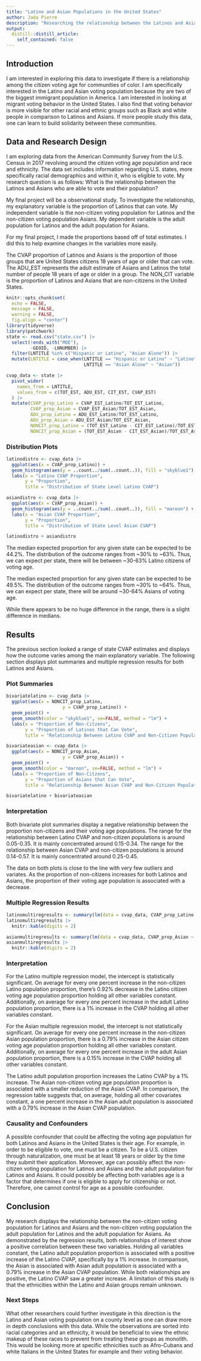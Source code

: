 ```yaml
---
title: "Latino and Asian Populations in the United States"
author: Jada Pierre
description: "Researching the relationship between the Latinos and Asians voting eligible and their populations in the United States."
output:
  distill::distill_article:
    self_contained: false
---
```

## Introduction

I am interested in exploring this data to investigate if there is a relationship among the citizen voting age for communities of color. I am specifically interested in the Latino and Asian voting population because thy are two of the biggest immigrant population in America. I am interested in looking at migrant voting behavior in the United States. I also find that voting behavior is more visible for other racial and ethnic groups such as Black and white people in comparison to Latinos and Asians. If more people study this data, one can learn to build solidarity between these communities.

## Data and Research Design

I am exploring data from the American Community Survey from the U.S. Census in 2017 revolving around the citizen voting age population and race and ethnicity. The data set includes information regarding U.S. states, more specifically racial demographics and within it, who is eligible to vote. My research question is as follows: What is the relationship between the Latinos and Asians who are able to vote and their population?

My final project will be a observational study. To investigate the relationship, my explanatory variable is the proportion of Latinos that can vote. My independent variable is the non-citizen voting population for Latinos and the non-citizen voting population Asians. My dependent variable is the adult population for Latinos and the adult population for Asians.

For my final project, I made the proportions based off of total estimates. I did this to help examine changes in the variables more easily.

The CVAP proportion of Latinos and Asians is the proportion of those groups that are United States citizens 18 years of age or older that can vote. The ADU_EST represents the adult estimate of Asians and Latinos the total number of people 18 years of age or older in a group. The NON_CIT variable is the proportion of Latinos and Asians that are non-citizens in the United States.


```r
knitr::opts_chunk$set(
  echo = FALSE,
  message = FALSE,
  warning = FALSE,
  fig.align = "center")
library(tidyverse)
library(patchwork)
state <- read.csv("state.csv") |>
  select(!ends_with("MOE"),
         -GEOID, -LNNUMBER) |>
  filter(LNTITLE %in% c("Hispanic or Latino", "Asian Alone")) |>
  mutate(LNTITLE = case_when(LNTITLE == "Hispanic or Latino" ~ "Latino",
                             LNTITLE == "Asian Alone" ~ "Asian"))
```

```r
cvap_data <- state |>
  pivot_wider(
    names_from = LNTITLE,
    values_from = c(TOT_EST, ADU_EST, CIT_EST, CVAP_EST)
  ) |>
  mutate(CVAP_prop_Latino = CVAP_EST_Latino/TOT_EST_Latino,
         CVAP_prop_Asian = CVAP_EST_Asian/TOT_EST_Asian,
         ADU_prop_Latino = ADU_EST_Latino/TOT_EST_Latino,
         ADU_prop_Asian = ADU_EST_Asian/TOT_EST_Asian,
         NONCIT_prop_Latino = (TOT_EST_Latino - CIT_EST_Latino)/TOT_EST_Latino,
         NONCIT_prop_Asian = (TOT_EST_Asian - CIT_EST_Asian)/TOT_EST_Asian)
```

### Distribution Plots

```r
latinodistro <- cvap_data |>
  ggplot(aes(x = CVAP_prop_Latino)) +
  geom_histogram(aes(y = ..count../sum(..count..)), fill = "skyblue1") +
  labs(x = "Latino CVAP Proportion",
       y = "Proportion",
       title = "Distribution of State Level Latino CVAP")

asiandistro <- cvap_data |>
  ggplot(aes(x = CVAP_prop_Asian)) +
  geom_histogram(aes(y = ..count../sum(..count..)), fill = "maroon") +
  labs(x = "Asian CVAP Proportion",
       y = "Proportion",
       title = "Distribution of State Level Asian CVAP")

latinodistro + asiandistro
```

The median expected proportion for any given state can be expected to be 44.2%. The distribution of the outcome ranges from ~30% to ~63%. Thus, we can expect per state, there will be between ~30-63% Latino citizens of voting age.

The median expected proportion for any given state can be expected to be 49.5%. The distribution of the outcome ranges from ~30% to ~64%. Thus, we can expect per state, there will be around ~30-64% Asians of voting age.

While there appears to be no huge difference in the range, there is a slight difference in medians.

## Results

The previous section looked a range of state CVAP estimates and displays how the outcome varies among the main explanatory variable. The following section displays plot summaries and multiple regression results for both Latinos and Asians.

### Plot Summaries

```r
bivariatelatino <- cvap_data |>
  ggplot(aes(x = NONCIT_prop_Latino,
                     y = CVAP_prop_Latino)) +
  geom_point() +
  geom_smooth(color = "skyblue1", se=FALSE, method = "lm") +
  labs(x = "Proportion of Non-Citzens",
       y = "Proportion of Latinos that Can Vote",
       title = "Relationship Between Latino CVAP and Non-Citizen Populations")

bivariateasian <- cvap_data |>
  ggplot(aes(x = NONCIT_prop_Asian,
                     y = CVAP_prop_Asian)) +
  geom_point() +
  geom_smooth(color = "maroon", se=FALSE, method = "lm") +
  labs(x = "Proportion of Non-Citzens",
       y = "Proportion of Asians that Can Vote",
       title = "Relationship Between Asian CVAP and Non-Citizen Populations")

bivariatelatino + bivariateasian
```

### Interpretation

Both bivariate plot summaries display a negative relationship between the proportion non-citizens and their voting age populations. The range for the relationship between Latino CVAP and non-citizen populations is around 0.05-0.35. It is mainly concentrated around 0.15-0.34. The range for the relationship between Asian CVAP and non-citizen populations is around 0.14-0.57. It is mainly concentrated around 0.25-0.45.

The data on both plots is close to the line with very few outliers and variates. As the proportion of non-citizens increases for both Latinos and Asians, the proportion of their voting age population is associated with a decrease.

### Multiple Regression Results

```r
latinomultiregresults <- summary(lm(data = cvap_data, CVAP_prop_Latino ~ NONCIT_prop_Latino + ADU_prop_Latino))$coefficients
latinomultiregresults |>
  knitr::kable(digits = 2)
```

```r
asianmultiregresults <- summary(lm(data = cvap_data, CVAP_prop_Asian ~ NONCIT_prop_Asian + ADU_prop_Asian))$coefficients
asianmultiregresults |>
  knitr::kable(digits = 2)
```


### Interpretation

For the Latino multiple regression model, the intercept is statistically significant. On average for every one percent increase in the non-citizen Latino population proportion, there's 0.92% decrease in the Latino citizen voting age population proportion holding all other variables constant. Additionally, on average for every one percent increase in the adult Latino population proportion, there is a 1% increase in the CVAP holding all other variables constant.

For the Asian multiple regression model, the intercept is not statistically significant. On average for every one percent increase in the non-citizen Asian population proportion, there is a 0.79% increase in the Asian citizen voting age population proportion holding all other variables constant. Additionally, on average for every one percent increase in the adult Asian population proportion, there is a 0.15% increase in the CVAP holding all other variables constant.

The Latino adult population proportion increases the Latino CVAP by a 1% increase. The Asian non-citizen voting age population proportion is associated with a smaller reduction of the Asian CVAP. In comparison, the regression table suggests that, on average, holding all other covariates constant, a one percent increase in the Asian adult population is associated with a 0.79% increase in the Asian CVAP population.

### Causality and Confounders

A possible confounder that could be affecting the voting age population for both Latinos and Asians in the United States is their age. For example, in order to be eligible to vote, one must be a citizen. To be a U.S. citizen through naturalization, one must be at least 18 years or older by the time they submit their application. Moreover, age can possibly affect the non-citizen voting population for Latinos and Asians and the adult population for Latinos and Asians. It could possibly be affecting both variables age is a factor that determines if one is eligible to apply for citizenship or not. Therefore, one cannot control for age as a possible confounder.

## Conclusion

My research displays the relationship between the non-citizen voting population for Latinos and Asians and the non-citizen voting population the adult population for Latinos and the adult population for Asians. As demonstrated by the regression results, both relationships of interest show a positive correlation between these two variables. Holding all variables constant, the Latino adult population proportion is associated with a positive increase of the Latino CVAP, specifically by a 1% increase. In comparison, the Asian is associated with Asian adult population is associated with a 0.79% increase in the Asian CVAP population. While both relationships are positive, the Latino CVAP saw a greater increase. A limitation of this study is that the ethnicities within the Latino and Asian groups remain unknown. 

### Next Steps

What other researchers could further investigate in this direction is the Latino and Asian voting population on a county level as one can draw more in depth conclusions with this data. While the observations are sorted into racial categories and an ethnicity, it would be beneficial to view the ethnic makeup of these races to prevent from treating these groups as monolith. This would be looking more at specific ethnicities such as Afro-Cubans and white Italians in the United States for example and their voting behavior.